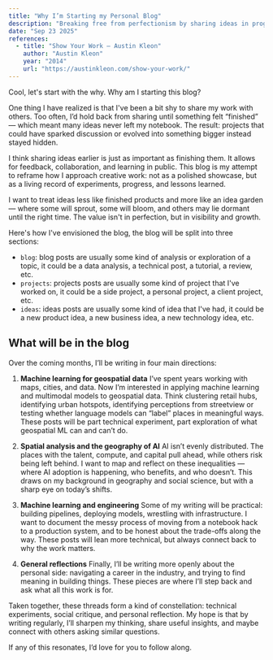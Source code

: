 ```yaml
---
title: "Why I’m Starting my Personal Blog"
description: "Breaking free from perfectionism by sharing ideas in progress."
date: "Sep 23 2025"
references:
  - title: "Show Your Work — Austin Kleon"
    author: "Austin Kleon"  
    year: "2014"
    url: "https://austinkleon.com/show-your-work/"
---
```


Cool, let's start with the why. Why am I starting this blog?

One thing I have realized is that I've been a bit shy to share my work with others. Too often, I’d hold back from sharing until something felt “finished” — which meant many ideas never left my notebook. The result: projects that could have sparked discussion or evolved into something bigger instead stayed hidden.

I think sharing ideas earlier is just as important as finishing them. It allows for feedback, collaboration, and learning in public. This blog is my attempt to reframe how I approach creative work: not as a polished showcase, but as a living record of experiments, progress, and lessons learned.  

I want to treat ideas less like finished products and more like an idea garden — where some will sprout, some will bloom, and others may lie dormant until the right time. The value isn't in perfection, but in visibility and growth.

Here's how I've envisioned the blog, the blog will be split into three sections:

- `blog`: blog posts are usually some kind of analysis or exploration of a topic, it could be a data analysis, a technical post, a tutorial, a review, etc.
- `projects`: projects posts are usually some kind of project that I've worked on, it could be a side project, a personal project, a client project, etc.
- `ideas`: ideas posts are usually some kind of idea that I've had, it could be a new product idea, a new business idea, a new technology idea, etc. 


## What will be in the blog 
Over the coming months, I’ll be writing in four main directions:

1. <b>Machine learning for geospatial data</b> 
I’ve spent years working with maps, cities, and data. Now I’m interested in applying machine learning and multimodal models to geospatial data. Think clustering retail hubs, identifying urban hotspots, identifying perceptions from streetview or testing whether language models can “label” places in meaningful ways. These posts will be part technical experiment, part exploration of what geospatial ML can and can’t do.

2. <b>Spatial analysis and the geography of AI</b>
AI isn’t evenly distributed. The places with the talent, compute, and capital pull ahead, while others risk being left behind. I want to map and reflect on these inequalities — where AI adoption is happening, who benefits, and who doesn’t. This draws on my background in geography and social science, but with a sharp eye on today’s shifts.

3. <b>Machine learning and engineering</b>
Some of my writing will be practical: building pipelines, deploying models, wrestling with infrastructure. I want to document the messy process of moving from a notebook hack to a production system, and to be honest about the trade-offs along the way. These posts will lean more technical, but always connect back to why the work matters.

4. <b>General reflections</b>
Finally, I’ll be writing more openly about the personal side: navigating a career in the industry, and trying to find meaning in building things. These pieces are where I’ll step back and ask what all this work is for.

Taken together, these threads form a kind of constellation: technical experiments, social critique, and personal reflection. My hope is that by writing regularly, I’ll sharpen my thinking, share useful insights, and maybe connect with others asking similar questions.

If any of this resonates, I’d love for you to follow along.

